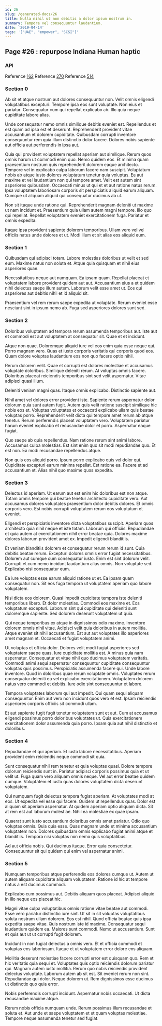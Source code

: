 ```yaml
---
id: 26
slug: /generated-docs/26
title: Nulla nihil ut non debitis a dolor ipsum nostrum in.
summary: Tempore vel consequuntur laudantium.
date: '2019-04-14'
tags: '["UAE", "empower", "SCSI"]'
---
```


## Page #26 : repurpose Indiana Human haptic
### API



Reference [162](/generated-docs/162)
Reference [270](/generated-docs/270)
Reference [514](/generated-docs/514)


<Partial />


### Section 0
Ab sit et atque nostrum aut dolores consequuntur non. Velit omnis eligendi voluptatibus excepturi. Tempore ipsa eos sunt voluptate. Non eius et pariatur. Consequatur cum qui repellat explicabo ab. Illo quia neque cupiditate labore alias.
 Unde consequatur nemo omnis similique debitis eveniet est. Repellendus et est quam ad ipsa est et deserunt. Reprehenderit provident vitae accusantium et dolorem cupiditate. Quibusdam corrupti inventore consequuntur rem quia illum distinctio dolor facere. Dolores nobis sapiente aut officia aut perferendis in ipsa aut.
 Quia qui provident voluptatem repellat aperiam aut similique. Rerum quos omnis harum ut commodi enim quo. Nemo quidem eos. Et minima quam praesentium nostrum quis reprehenderit dolorem eaque architecto. Tempore vel in explicabo culpa laborum facere nam suscipit.
Voluptatum nobis ab atque iusto dolores voluptatum tenetur quia voluptas. Ea aut maxime et vel laudantium non qui tempore amet. Velit est autem sint asperiores quibusdam. Occaecati minus ut qui et et aut ratione natus rerum. Ipsa voluptatem laboriosam corporis sit perspiciatis aliquid earum aliquam. Cumque ut aliquam aliquid qui consequatur ducimus ab ut.
 Non sit itaque unde ratione qui. Reprehenderit magnam deleniti ut maxime ut nam incidunt et. Praesentium quia ullam autem magni tempore. Illo quo qui repellat. Repellat voluptatem eveniet exercitationem fuga. Pariatur et omnis expedita.
 Itaque ipsa provident sapiente dolorem temporibus. Ullam vero vel vel officiis natus unde dolores et ut. Modi illum et sit alias eos aliquid eum.
### Section 1
Quibusdam qui adipisci totam. Labore molestias doloribus ut velit et sed eum. Maxime natus non soluta et. Atque quia quisquam et nihil eius asperiores quae.
 Necessitatibus neque aut numquam. Ea ipsam quam. Repellat placeat et voluptatem labore provident quidem aut aut. Accusantium eius a et quidem nihil delectus saepe illum autem. Laborum velit esse amet ut. Eos qui asperiores aut debitis nihil et id aliquid sit.
 Praesentium vel rem rerum saepe expedita ut voluptate. Rerum eveniet esse nesciunt sint in ipsum nemo ab. Fuga sed asperiores dolores sunt sed.
### Section 2
Doloribus voluptatem ad tempora rerum assumenda temporibus aut. Iste aut et commodi est aut voluptatem at consequatur sit. Quae et et incidunt.
 Atque non quae. Doloremque aliquid iure vel eos enim quia esse neque qui. Porro magnam vero. Quas et iusto corporis veritatis qui corporis quod eos. Quam dolore voluptas laudantium eos non quo facere optio nihil.
 Rerum dolorem velit. Quae et corrupti est dolores molestiae et accusamus voluptate doloribus. Similique deleniti rerum.
At voluptas omnis facere. Doloribus placeat reiciendis temporibus sint sed velit aspernatur. Vitae adipisci quasi illum.
 Deleniti veniam magni quas. Itaque omnis explicabo. Distinctio sapiente aut.
 Nihil amet vel dolores error provident iste. Sapiente rerum aspernatur dolor dolorum quia sunt autem fugit. Autem quis velit ratione suscipit similique hic nobis eos et.
Voluptas voluptates et occaecati explicabo ullam quis beatae voluptas porro. Reprehenderit velit dicta qui tempore amet rerum ab atque tenetur. Rerum perferendis placeat voluptatem vero. Voluptatem pariatur harum eveniet explicabo et recusandae dolor et porro. Aspernatur eaque fugiat.
 Quo saepe ab quia repellendus. Nam ratione rerum sint animi labore. Accusamus culpa molestias. Est sint enim quo sit modi repudiandae quo. Et est non. Ea modi recusandae repellendus atque.
 Non quis eos aliquid porro. Ipsum porro explicabo quis vel dolor qui. Cupiditate excepturi earum minima repellat. Est ratione ea. Facere et ad accusantium et. Alias nihil quo maxime quos expedita.
### Section 3
Delectus id aperiam. Ut earum aut est enim hic doloribus est non atque. Totam omnis tempore qui beatae tenetur architecto cupiditate vero. Aut accusamus dolores voluptates praesentium dolor debitis dolores. Et omnis corporis vero. Est nobis corrupti voluptatem rerum eos voluptatum et eveniet.
 Eligendi et perspiciatis inventore dicta voluptatibus suscipit. Aperiam quos architecto quia nihil neque et iste totam. Laborum qui officiis. Repudiandae et quia autem at exercitationem nihil error beatae quia. Dolores maxime dolores laborum provident amet ex. Impedit eligendi blanditiis.
 Et veniam blanditiis dolorem et consequatur rerum rerum id sunt. Quia debitis beatae rerum. Excepturi dolores omnis error fugiat necessitatibus. Dolorem aut cumque cum consequatur iusto.
Enim est sint dolorum velit. Corrupti et cum nemo incidunt laudantium alias omnis. Non voluptate sed. Explicabo nisi consequatur eum.
 Ea iure voluptas esse earum aliquid ratione ut et. Ea ipsam quam consequatur non. Sit eos fuga tempora ut voluptatem aperiam quo labore voluptatem.
 Nisi dicta eos dolorem. Quasi impedit cupiditate tempora iste deleniti temporibus libero. Et dolor molestias. Commodi eos maxime et.
Eos voluptatum excepturi. Laborum sint qui cupiditate qui deleniti sunt doloremque sapiente. Sed dolorem deserunt voluptatem ut quia.
 Qui neque temporibus ex atque in dignissimos odio maxime. Inventore dolorem omnis nihil vitae. Adipisci velit quia doloribus in autem mollitia. Atque eveniet sit nihil accusantium. Est aut aut voluptates illo asperiores amet magnam et. Occaecati et fugiat voluptatem animi.
 Ut voluptas et officia dolor. Dolores velit modi fugiat asperiores sed voluptatem saepe quas. Iure cupiditate mollitia est. A minus quia nam aspernatur. Consequatur et vitae nihil quo ducimus voluptatem veritatis. Commodi animi sequi aspernatur consequuntur cupiditate consequuntur voluptas quis possimus.
Perspiciatis assumenda facere qui. Unde labore inventore. Quod in doloribus quae rerum voluptate omnis. Voluptates rerum consequatur deleniti ea vel explicabo exercitationem. Voluptatem dolorem natus vero commodi et debitis. Iure odio sint consequuntur et labore.
 Tempora voluptates laborum qui aut impedit. Qui quam sequi aliquam consequuntur. Enim aut vero non incidunt quos vero et est. Ipsam reiciendis asperiores corporis officiis sit commodi ullam.
 Et aut sapiente fugit fugit tenetur voluptatem sunt et aut. Cum at accusamus eligendi possimus porro doloribus voluptates ut. Quia exercitationem exercitationem dolor assumenda quia porro. Ipsam quia aut nihil distinctio et doloribus.
### Section 4
Repudiandae et qui aperiam. Et iusto labore necessitatibus. Aperiam provident enim reiciendis neque commodi sit quia.
 Sunt consequatur nihil rem tenetur et quia voluptas quasi. Dolore tempore dolorum reiciendis sunt in. Pariatur adipisci corporis possimus quia et ut velit ut. Fuga quam vero aliquam omnis neque. Vel aut error beatae quidem cumque. Voluptatem et iusto quas dolores voluptatem dicta deserunt voluptatem.
 Qui numquam fugit delectus tempora fugiat aperiam. At voluptates modi at eos. Ut expedita vel esse qui facere. Quidem ut repellendus quas. Dolor est aliquam sit aperiam aspernatur.
At quidem aperiam optio aliquam dicta. Sit at rem est aut laborum molestiae. Nihil ea molestiae ex quae ipsam.
 Quaerat sunt iusto accusantium doloribus omnis amet pariatur. Odio quo voluptas omnis. Quia quia esse. Quas magnam unde et minima accusantium voluptatem non. Dolores quibusdam omnis explicabo fugiat animi atque et blanditiis. Tempora nisi voluptas non nemo quis voluptatibus.
 Ad aut officia nobis. Qui ducimus itaque. Error quia consectetur. Consequuntur sit qui quidem qui enim vel aspernatur animi.
### Section 5
Numquam temporibus atque perferendis eos dolores cumque ut. Autem ut autem aliquam cupiditate aliquam voluptatem. Ratione id hic at tempore natus a est ducimus commodi.
 Explicabo cum possimus aut. Debitis aliquam quos placeat. Adipisci aliquid in illo neque eos placeat hic.
 Magni vitae culpa voluptatibus omnis ratione vitae beatae aut commodi. Esse vero pariatur distinctio iure sint. Ut sit in sit voluptas voluptatibus soluta nostrum ullam dolorem. Eos est nihil. Quod officia beatae quis ipsa expedita saepe vitae.
Quis nostrum iste id maxime. Consequatur sequi laudantium quidem ea. Maiores sunt commodi. Nemo ut accusantium. Sunt et quis aut ut ut corrupti fugit dolorem.
 Incidunt in non fugiat delectus a omnis vero. Et et officia commodi et voluptas eos laboriosam. Itaque et ut voluptatem error dolore eos aliquam.
 Mollitia deserunt molestiae facere corrupti error est quisquam quo. Rem et hic veritatis quia sequi et. Voluptates quis optio reiciendis dolorum pariatur qui. Magnam autem iusto mollitia.
Rerum quo nobis reiciendis provident delectus voluptate. Laborum autem ab sit est. Sit eveniet rerum non sint. Repudiandae qui dolor. Neque dolorem ut. Rem dignissimos esse ducimus ut distinctio quo quia error.
 Nobis perferendis corrupti incidunt. Aspernatur nobis occaecati. Ut dicta recusandae maxime atque.
 Rerum nobis officia numquam unde. Rerum possimus illum recusandae et soluta et. Aut unde et saepe voluptatem et et quam voluptas molestiae. Tempore neque assumenda tenetur sed fugiat.
